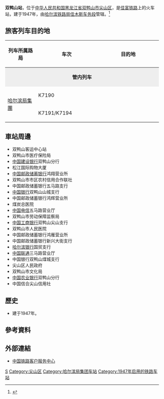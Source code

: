 {{Infobox China railway station
|车站名称 = 双鸭山站
|图片 = 
|图片介绍 = 
|其他名称 = 尖山站
|车站拼音 = Shuangyashan
|英文名称 = Shuangyashan Railway Station
|车站代码 = 60845<ref>{{cite book|title=中华人民共和国铁路车站代码（GB/T 10302-2010）|publisher=中国标准出版社|year=2010|isbn=155066140495|ignore-isbn-error=true|pages=33}}</ref>
|电报码 = SSB
|拼音码 = SYS
|车站位置 = [[黑龙江省|黑龙江省]][[双鸭山市|双鸭山市]][[尖山区|尖山区]]
|坐标 = 
|归属 = [[哈尔滨铁路局|哈尔滨铁路局]][[佳木斯车务段|佳木斯车务段]]
|线路 = [[佳富铁路|佳富铁路]]
|车站等级 = [[一等站_(中国大陆)|一等站]]
|月台数目 = 
|站台面 = 
|股道数目 = 
|网站 = 
}}
'''双鸭山站'''，位于[[中华人民共和国|中华人民共和国]][[黑龙江省|黑龙江省]][[双鸭山市|双鸭山市]][[尖山区|尖山区]]，是[[佳富铁路|佳富铁路]]上的火车站，建于1947年，由[[哈尔滨铁路局|哈尔滨铁路局]][[佳木斯车务段|佳木斯车务段]]管辖。<ref>{{Cite web |url=http://search.huochepiao.com/huochezhan/jieshao/2789.htm |title=双鸭山火车站介绍 |accessdate=2017-02-07 |archive-date=2017-02-11 |archive-url=https://web.archive.org/web/20170211080527/http://search.huochepiao.com/huochezhan/jieshao/2789.htm |dead-url=no }}</ref>
==旅客列车目的地==
{| class="wikitable sortable" style="font-size: 90%"
!width=20% |列车所属路局
!车次
!目的地
|-
|style="background:#eee;" colspan="3"|<center>'''管内列车'''</center>
|-
|rowspan=12|[[哈尔滨局集團|哈尔滨局集團]]
|K7190
|{{站|佳木斯}}
|-
|K7191/K7194
|{{站|鹤北}}
|}
==車站周邊==
* 双鸭山客运中心站
* 双鸭山市医疗保险局
* [[中国建设银行|中国建设银行]]双鸭山分行
* 松江国际购物大厦
* [[中国邮政储蓄银行|中国邮政储蓄银行]]鸿翔营业所
* 双鸭山市市区农村信用合作联社
* 中国邮政储蓄银行五马路支行
* [[中国银行|中国银行]]双鸭山山城支行
* 中国邮政储蓄银行鸿辉营业所
* 煤炭总医院
* [[中国电信|中国电信]]五马路营业厅
* 双鸭山市劳动保障监察局
* [[中国工商银行|中国工商银行]]双鸭山尖山支行
* 双鸭山市人民医院
* 中国邮政储蓄银行鸿雁营业所
* 中国邮政储蓄银行新兴大街支行
* [[哈尔滨银行|哈尔滨银行]]国贸支行
* [[中国联通|中国联通]]三马路营业厅
* 中国银行双鸭山煤城支行
* 尖山区人民政府
* 双鸭山市文化局
* [[中国农业银行|中国农业银行]]双鸭山分行
* 中国信合尖山信用社

==歷史==
* 建于1947年。
==參考資料==
{{reflist}}
==外部連結==
* [http://www.12306.cn/mormhweb/ 中国铁路客户服务中心]{{Wayback|url=http://www.12306.cn/mormhweb/ |date=20180205163941 }}
{{China-rail-stub}}
{{佳富铁路}}
[[Category:双鸭山市铁路车站|S]]
[[Category:尖山区|Category:尖山区]]
[[Category:哈尔滨局集团车站|Category:哈尔滨局集团车站]]
[[Category:1947年启用的铁路车站|Category:1947年启用的铁路车站]]